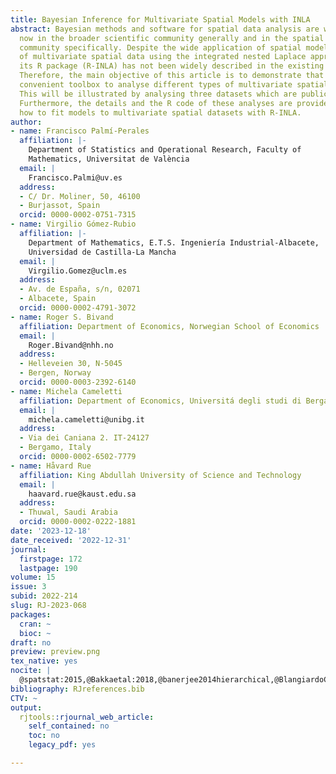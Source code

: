 ```yaml
---
title: Bayesian Inference for Multivariate Spatial Models with INLA
abstract: Bayesian methods and software for spatial data analysis are well-established
  now in the broader scientific community generally and in the spatial data analysis
  community specifically. Despite the wide application of spatial models, the analysis
  of multivariate spatial data using the integrated nested Laplace approximation through
  its R package (R-INLA) has not been widely described in the existing literature.
  Therefore, the main objective of this article is to demonstrate that R-INLA is a
  convenient toolbox to analyse different types of multivariate spatial datasets.
  This will be illustrated by analysing three datasets which are publicly available.
  Furthermore, the details and the R code of these analyses are provided to exemplify
  how to fit models to multivariate spatial datasets with R-INLA.
author:
- name: Francisco Palmí-Perales
  affiliation: |-
    Department of Statistics and Operational Research, Faculty of
    Mathematics, Universitat de València
  email: |
    Francisco.Palmi@uv.es
  address:
  - C/ Dr. Moliner, 50, 46100
  - Burjassot, Spain
  orcid: 0000-0002-0751-7315
- name: Virgilio Gómez-Rubio
  affiliation: |-
    Department of Mathematics, E.T.S. Ingeniería Industrial-Albacete,
    Universidad de Castilla-La Mancha
  email: |
    Virgilio.Gomez@uclm.es
  address:
  - Av. de España, s/n, 02071
  - Albacete, Spain
  orcid: 0000-0002-4791-3072
- name: Roger S. Bivand
  affiliation: Department of Economics, Norwegian School of Economics
  email: |
    Roger.Bivand@nhh.no
  address:
  - Helleveien 30, N-5045
  - Bergen, Norway
  orcid: 0000-0003-2392-6140
- name: Michela Cameletti
  affiliation: Department of Economics, Universitá degli studi di Bergamo
  email: |
    michela.cameletti@unibg.it
  address:
  - Via dei Caniana 2. IT-24127
  - Bergamo, Italy
  orcid: 0000-0002-6502-7779
- name: Håvard Rue
  affiliation: King Abdullah University of Science and Technology
  email: |
    haavard.rue@kaust.edu.sa
  address:
  - Thuwal, Saudi Arabia
  orcid: 0000-0002-0222-1881
date: '2023-12-18'
date_received: '2022-12-31'
journal:
  firstpage: 172
  lastpage: 190
volume: 15
issue: 3
subid: 2022-214
slug: RJ-2023-068
packages:
  cran: ~
  bioc: ~
draft: no
preview: preview.png
tex_native: yes
nocite: |
  @spatstat:2015,@Bakkaetal:2018,@banerjee2014hierarchical,@BlangiardoCameletti,@DiggleMoraga,@spBayes,@spBayes2,@GelmanHCpriors,@MCMC,@gomez2020bayesian,@GomezRubioPalmiPerales:2018,@gomez2015analysis,@spatialkernel,@GomezRubioetal:2019,@Krainskietal:2019,@CARBayes,@SPDE,@LindgrenRue2015,@macnab2018,@MartinezBeneito:2013,@LibroMigue,@martinez2017,@Moller,@INLAMSM,@PalmiPerales2019Biometrical,@gstatRpackage,@gstat,@r:2022,@rueheld:2005,@INLA,@RINLA,@Simpsonetal:2016,@PCpriors,@Simpson2019Careful,@VanLieshout1999,@WaagerMultLogGau
bibliography: RJreferences.bib
CTV: ~
output:
  rjtools::rjournal_web_article:
    self_contained: no
    toc: no
    legacy_pdf: yes

---
```

```{=latex}
\input{RJ-2023-068-src.tex}
```
